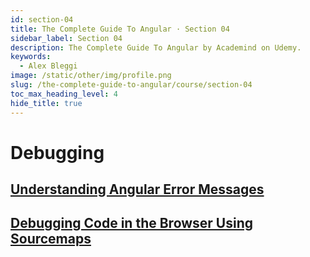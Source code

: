 ```yaml
---
id: section-04
title: The Complete Guide To Angular · Section 04
sidebar_label: Section 04
description: The Complete Guide To Angular by Academind on Udemy.
keywords:
  - Alex Bleggi
image: /static/other/img/profile.png
slug: /the-complete-guide-to-angular/course/section-04
toc_max_heading_level: 4
hide_title: true
---
```



# Debugging

## [Understanding Angular Error Messages](https://www.udemy.com/course/the-complete-guide-to-angular-2/learn/lecture/6656252#overview)

## [Debugging Code in the Browser Using Sourcemaps](https://www.udemy.com/course/the-complete-guide-to-angular-2/learn/lecture/6656260#overview)
